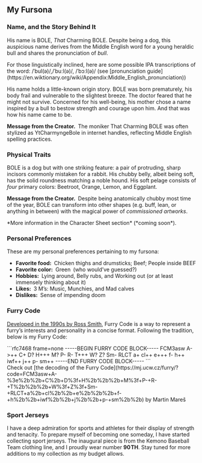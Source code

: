 
## My Fursona

### Name, and the Story Behind It

His name is <span class="bole">BOLE</span>,
<span class="bole">*That* Charming BOLE</span>.
Despite being a dog, this auspicious name derives from the Middle English word
for a young heraldic bull and shares the pronunciation of <em>bull</em>.

<div class="smallnote">
  For those linguistically inclined, here are some possible IPA transcriptions
  of the word:
  <span class="ipa">/ˈbul(ə)/</span>,<span class="ipa">/ˈbuːl(ə)/</span>,
  <span class="ipa">/ˈbɔːl(ə)/</span> (see [pronunciation
  guide](https://en.wiktionary.org/wiki/Appendix:Middle_English_pronunciation))
</div>

His name holds a little-known origin story.
<span class="bole">BOLE</span> was born prematurely, his body frail and
vulnerable to the slightest breeze. The doctor feared that he might not survive.
Concerned for his well-being, his mother chose a name inspired by a bull to
bestow strength and courage upon him. And that was how his name came to be.

**Message from the Creator.** The moniker
<span class="bole">That Charming BOLE</span> was often stylized as
<span class="bole before:content-[open-quote] after:content-[close-quote]"><span class="px-px">YtCharmyngeBole</span></span>
in internet handles, reflecting Middle English spelling practices.

### Physical Traits

<span class="bole">BOLE</span> is a dog but with one striking feature: a pair of
protruding, sharp incisors commonly mistaken for a rabbit. His chubby belly,
albeit being soft, has the solid roundness matching a noble hound. His soft
pelage consists of *four* primary colors:
<span class="px-px text-beetroot not-print:bg-black">Beetroot</span>,
<span class="px-px text-orange not-print:bg-black">Orange</span>,
<span class="px-px text-lemon not-print:bg-black">Lemon</span>, and
<span class="px-px text-eggplant not-print:bg-black">Eggplant</span>.

**Message from the Creator.** Despite being anatomically chubby most time of the year,
<span class="bole">BOLE</span> can transform into other shapes (e.g. buff, lean,
or anything in between) with the magical power of *commissioned artworks*.

<span class="muted">
  *More information in the Character Sheet section* (*coming soon*).
</span>

### Personal Preferences

These are my personal preferences pertaining to my fursona:

- **Favorite food:** Chicken thighs and drumsticks; Beef; People inside BEEF
- **Favorite color:** Green <span class="muted">(who would’ve guessed?)</span>
- **Hobbies:** Lying around, Belly rubs, and Working out <span class="muted">(or at least immensely thinking about it)</span>
- **Likes:** 3 M’s: Music, Munchies, and Mad calves
- **Dislikes:** Sense of impending doom

### Furry Code

[Developed in the 1990s by Ross Smith](https://www.captainpackrat.com/furry/furcode.htm),
Furry Code is a way to represent a furry’s interests and personality in a concise format.
Following the tradition, below is my Furry Code:

<IosevkaLigature feature="none">
  ```rfc7468 frame=none
  -----BEGIN FURRY CODE BLOCK-----
  FCM3asw A->++ C+ D?
  H+++ M? P- R- T+++ W? Z? Sm- RLCT a+ cl++ e+++ f- h++ iwf++ j++ p- sm++
  -----END FURRY CODE BLOCK-----
  ```
</IosevkaLigature>

<div class="smallnote">
  Check out [the decoding of the Furry
  Code](https://mj.ucw.cz/furry/?code=FCM3asw+A-%3e%2b%2b+C%2b+D%3f+H%2b%2b%2b+M%3f+P-+R-+T%2b%2b%2b+W%3f+Z%3f+Sm-+RLCT+a%2b+cl%2b%2b+e%2b%2b%2b+f-+h%2b%2b+iwf%2b%2b+j%2b%2b+p-+sm%2b%2b)
  by Martin Mareš
</div>

### Sport Jerseys

I have a deep admiration for sports and athletes for their display of strength and tenacity.
To prepare myself of becoming one someday, I have started collecting sport jerseys.
The inaugural piece is from the Kemono Baseball Team clothing line, and I proudly wear number **90 ⁠TH**.
Stay tuned for more additions to my collection as my budget allows.
